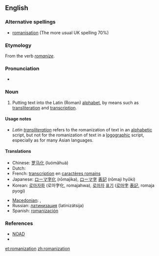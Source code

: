 {{wikipedia}}
==English==

===Alternative spellings===
* [[romanisation]] (The more usual UK spelling 70%)

===Etymology===
From the verb ''[[romanize]]''.

===Pronunciation===
* {{audio|en-us-Romanization.ogg|Audio (US)}}

===Noun===
{{en-noun}}

# Putting text into the Latin (Roman) [[alphabet]], by means such as [[transliteration]] and [[transcription]].

====Usage notes====
* ''Latin [[transliteration]]'' refers to the romanization of text in an [[alphabetic]] script, but not for the romanization of text in a [[logographic]] script, especially as for many Asian languages.

====Translations====
{{trans-top|Putting text into the Latin (Roman) alphabet}}
* Chinese: [[罗马化]] (luómǎhuà)
* Dutch: {{t+|nl|romanisatie|f}}
* French: [[transcription]] en [[caractère romain|caractères romains]]
* Japanese: [[ローマ字化]] (rōmajika), [[ローマ字]] [[表記]] (rōmaji hyōki)
* Korean: [[로마자화]] (로마字化, romajahwa), [[로마자]] [[표기]] ([[로마字]] [[表記]], romaja pyogi)
{{trans-mid}}
* [[Macedonian]]: {{t|mk|романизација|f|tr=romanizácija|sc=Cyrl|xs=Macedonian}},  {{t|mk|латинизација|f|tr=latinizácija|sc=Cyrl|xs=Macedonian}}
* Russian: [[латинизация]] (latinizátsija) {{f}}
* Spanish: [[romanización]] {{f}}
{{trans-bottom}}

===References===
* [[NOAD]]
* {{R:Canadian Oxford 2004|romanize}}

[[et:romanization]]
[[zh:romanization]]